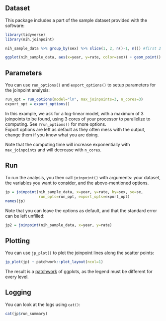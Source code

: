 

## Dataset

This package includes a part of the sample dataset provided with the software:

```r
library(tidyverse)
library(nih.joinpoint)

nih_sample_data %>% group_by(sex) %>% slice(1, 2, n()-1, n()) #first 2 and last 2 of each group

ggplot(nih_sample_data, aes(x=year, y=rate, color=sex)) + geom_point() + geom_line()
```

## Parameters

You can use `run_options()` and `export_options()` to setup parameters for the joinpoint analysis:

```r
run_opt = run_options(model="ln", max_joinpoints=3, n_cores=3)
export_opt = export_options()
```

In this example, we ask for a log-linear model, with a maximum of 3 joinpoints to be found, using 3 cores of your processor to parallelize to computing. See `?run_options()` for more options.  
Export options are left as default as they often mess with the output, change them if you know what you are doing.

Note that the computing time will increase exponentially with `max_joinpoints` and will decrease with `n_cores`. 

## Run

To run the analysis, you then call `joinpoint()` with arguments: your dataset, the variables you want to consider, and the above-mentioned options.

```r
jp = joinpoint(nih_sample_data, x=year, y=rate, by=sex, se=se,
               run_opts=run_opt, export_opts=export_opt)
names(jp)
```

Note that you can leave the options as default, and that the standard error can be left unfilled:

```r
jp2 = joinpoint(nih_sample_data, x=year, y=rate)
```

## Plotting

You can use `jp_plot()` to plot the joinpoint lines along the scatter points:

```r
jp_plot(jp) + patchwork::plot_layout(ncol=1)
```

The result is a [patchwork](https://github.com/thomasp85/patchwork/) of ggplots, as the legend must be different for every level.

## Logging

You can look at the logs using `cat()`:

```r
cat(jp$run_summary)
```
